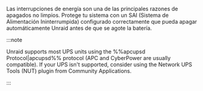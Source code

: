 Las interrupciones de energía son una de las principales razones de apagados no limpios. Protege tu sistema con un SAI (Sistema de Alimentación Ininterrumpida) configurado correctamente que pueda apagar automáticamente Unraid antes de que se agote la batería.

:::note

Unraid supports most UPS units using the %%apcupsd Protocol|apcupsd%% protocol (APC and CyberPower are usually compatible). If your UPS isn't supported, consider using the Network UPS Tools (NUT) plugin from Community Applications.

:::
